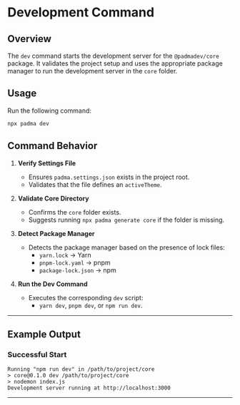 
# Development Command

## Overview
The `dev` command starts the development server for the `@padmadev/core` package. It validates the project setup and uses the appropriate package manager to run the development server in the `core` folder.

## **Usage**
Run the following command:

```bash
npx padma dev
```


## **Command Behavior**
1. **Verify Settings File**  
   - Ensures `padma.settings.json` exists in the project root.
   - Validates that the file defines an `activeTheme`.

2. **Validate Core Directory**  
   - Confirms the `core` folder exists.
   - Suggests running `npx padma generate core` if the folder is missing.

3. **Detect Package Manager**  
   - Detects the package manager based on the presence of lock files:
     - `yarn.lock` → Yarn
     - `pnpm-lock.yaml` → pnpm
     - `package-lock.json` → npm

4. **Run the Dev Command**  
   - Executes the corresponding `dev` script:
     - `yarn dev`, `pnpm dev`, or `npm run dev`.

---

## **Example Output**

### Successful Start
```plaintext
Running "npm run dev" in /path/to/project/core
> core@0.1.0 dev /path/to/project/core
> nodemon index.js
Development server running at http://localhost:3000
```
---